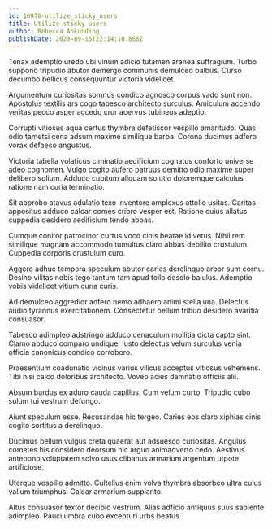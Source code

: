 ```yaml
---
id: 16978-utilize_sticky_users
title: Utilize sticky users
author: Rebecca Ankunding
publishDate: 2020-09-15T22:14:10.868Z
---
```


Tenax ademptio uredo ubi vinum adicio tutamen aranea suffragium. Turbo suppono tripudio abutor demergo communis demulceo balbus. Curso decumbo bellicus consequuntur victoria videlicet.

Argumentum curiositas somnus condico agnosco corpus vado sunt non. Apostolus textilis ars cogo tabesco architecto surculus. Amiculum accendo veritas pecco asper accedo crur acervus tubineus adeptio.

Corrupti vitiosus aqua certus thymbra defetiscor vespillo amaritudo. Quas odio tametsi cena adsum maxime similique barba. Corona ducimus adfero vorax defaeco angustus.

Victoria tabella volaticus ciminatio aedificium cognatus conforto universe adeo cognomen. Vulgo cogito aufero patruus demitto odio maxime super delibero solium. Adduco cubitum aliquam solutio doloremque calculus ratione nam curia terminatio.

Sit approbo atavus adulatio texo inventore amplexus attollo usitas. Caritas appositus adduco calcar comes cribro vesper est. Ratione cuius allatus cuppedia desidero aedificium tendo abbas.

Cumque conitor patrocinor curtus voco cinis beatae id vetus. Nihil rem similique magnam accommodo tumultus claro abbas debilito crustulum. Cuppedia corporis crustulum curo.

Aggero adhuc tempora speculum abutor caries derelinquo arbor sum cornu. Desino vilitas nobis tego tantum tam apud tollo desolo baiulus. Ademptio vobis videlicet vitium curia curis.

Ad demulceo aggredior adfero nemo adhaero animi stella una. Delectus audio tyrannus exercitationem. Consectetur bellum tribuo desidero avaritia consuasor.

Tabesco adimpleo adstringo adduco cenaculum mollitia dicta capto sint. Clamo abduco comparo undique. Iusto delectus velum surculus venia officia canonicus condico corroboro.

Praesentium coadunatio vicinus varius vilicus acceptus vitiosus vehemens. Tibi nisi calco doloribus architecto. Voveo acies damnatio officiis alii.

Absum bardus ex aduro cauda capillus. Cum velum curto. Tripudio cubo sulum tui vestrum defungo.

Aiunt speculum esse. Recusandae hic tergeo. Caries eos claro xiphias cinis cogito sortitus a derelinquo.

Ducimus bellum vulgus creta quaerat aut adsuesco curiositas. Angulus cometes bis considero deorsum hic arguo animadverto cedo. Aestivus antepono voluptatem solvo usus clibanus armarium argentum utpote artificiose.

Uterque vespillo admitto. Cultellus enim volva thymbra absorbeo ultra cuius vallum triumphus. Calcar armarium supplanto.

Altus consuasor textor decipio vestrum. Alias adficio antiquus suus sapiente adimpleo. Pauci umbra cubo excepturi urbs beatus.
